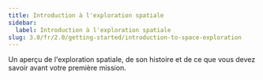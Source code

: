 ```yaml
---
title: Introduction à l'exploration spatiale
sidebar:
  label: Introduction à l'exploration spatiale
slug: 3.0/fr/2.0/getting-started/introduction-to-space-exploration
---
```


Un aperçu de l'exploration spatiale, de son histoire et de ce que vous devez savoir avant votre première mission.
